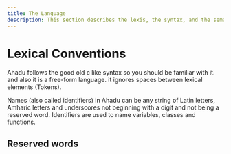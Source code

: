 ```yaml
---
title: The Language
description: This section describes the lexis, the syntax, and the semantics of Ahadu.
---
```


# Lexical Conventions

Ahadu follows the good old c like syntax so you should be familiar with it. and also it is a free-form language.
it ignores spaces between lexical elements (Tokens).

Names (also called identifiers) in Ahadu can be any string of Latin letters, Amharic letters and underscores not beginning with a digit and not being a reserved word. Identifiers are used to name variables, classes and functions.

## Reserved words

<ReservedWordsTable />
